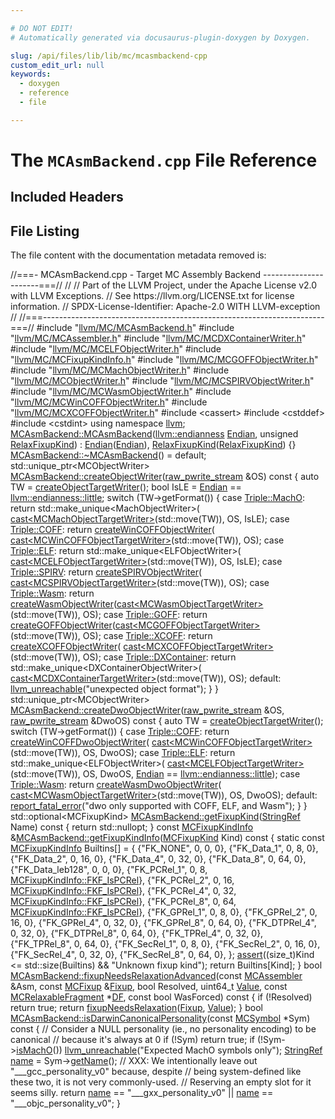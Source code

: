 ```yaml
---

# DO NOT EDIT!
# Automatically generated via docusaurus-plugin-doxygen by Doxygen.

slug: /api/files/lib/lib/mc/mcasmbackend-cpp
custom_edit_url: null
keywords:
  - doxygen
  - reference
  - file

---
```





# The `MCAsmBackend.cpp` File Reference

<DoxygenPage pluginConfig={pluginConfig}>



## Included Headers

<IncludesList>
<IncludesListItem
  filePath="llvm/MC/MCAsmBackend.h"
  permalink="/docs/api/files/include/include/llvm/include/llvm/mc/mcasmbackend-h"
  isLocal="true" />
<IncludesListItem
  filePath="llvm/MC/MCAssembler.h"
  permalink="/docs/api/files/include/include/llvm/include/llvm/mc/mcassembler-h"
  isLocal="true" />
<IncludesListItem
  filePath="llvm/MC/MCDXContainerWriter.h"
  permalink="/docs/api/files/include/include/llvm/include/llvm/mc/mcdxcontainerwriter-h"
  isLocal="true" />
<IncludesListItem
  filePath="llvm/MC/MCELFObjectWriter.h"
  permalink="/docs/api/files/include/include/llvm/include/llvm/mc/mcelfobjectwriter-h"
  isLocal="true" />
<IncludesListItem
  filePath="llvm/MC/MCFixupKindInfo.h"
  permalink="/docs/api/files/include/include/llvm/include/llvm/mc/mcfixupkindinfo-h"
  isLocal="true" />
<IncludesListItem
  filePath="llvm/MC/MCGOFFObjectWriter.h"
  permalink="/docs/api/files/include/include/llvm/include/llvm/mc/mcgoffobjectwriter-h"
  isLocal="true" />
<IncludesListItem
  filePath="llvm/MC/MCMachObjectWriter.h"
  permalink="/docs/api/files/include/include/llvm/include/llvm/mc/mcmachobjectwriter-h"
  isLocal="true" />
<IncludesListItem
  filePath="llvm/MC/MCObjectWriter.h"
  permalink="/docs/api/files/include/include/llvm/include/llvm/mc/mcobjectwriter-h"
  isLocal="true" />
<IncludesListItem
  filePath="llvm/MC/MCSPIRVObjectWriter.h"
  permalink="/docs/api/files/include/include/llvm/include/llvm/mc/mcspirvobjectwriter-h"
  isLocal="true" />
<IncludesListItem
  filePath="llvm/MC/MCWasmObjectWriter.h"
  permalink="/docs/api/files/include/include/llvm/include/llvm/mc/mcwasmobjectwriter-h"
  isLocal="true" />
<IncludesListItem
  filePath="llvm/MC/MCWinCOFFObjectWriter.h"
  permalink="/docs/api/files/include/include/llvm/include/llvm/mc/mcwincoffobjectwriter-h"
  isLocal="true" />
<IncludesListItem
  filePath="llvm/MC/MCXCOFFObjectWriter.h"
  permalink="/docs/api/files/include/include/llvm/include/llvm/mc/mcxcoffobjectwriter-h"
  isLocal="true" />
<IncludesListItem
  filePath="cassert"
  permalink=""
  isLocal="false" />
<IncludesListItem
  filePath="cstddef"
  permalink=""
  isLocal="false" />
<IncludesListItem
  filePath="cstdint"
  permalink=""
  isLocal="false" />
</IncludesList>


## File Listing

The file content with the documentation metadata removed is:

<ProgramListing>

<Link id="l00001" /><CodeLine lineNumber="1"><Highlight kind="comment">//===- MCAsmBackend.cpp - Target MC Assembly Backend ----------------------===//</Highlight><Highlight kind="normal"></Highlight></CodeLine>
<Link id="l00002" /><CodeLine lineNumber="2"><Highlight kind="normal"></Highlight><Highlight kind="comment">//</Highlight><Highlight kind="normal"></Highlight></CodeLine>
<Link id="l00003" /><CodeLine lineNumber="3"><Highlight kind="normal"></Highlight><Highlight kind="comment">// Part of the LLVM Project, under the Apache License v2.0 with LLVM Exceptions.</Highlight><Highlight kind="normal"></Highlight></CodeLine>
<Link id="l00004" /><CodeLine lineNumber="4"><Highlight kind="normal"></Highlight><Highlight kind="comment">// See https://llvm.org/LICENSE.txt for license information.</Highlight><Highlight kind="normal"></Highlight></CodeLine>
<Link id="l00005" /><CodeLine lineNumber="5"><Highlight kind="normal"></Highlight><Highlight kind="comment">// SPDX-License-Identifier: Apache-2.0 WITH LLVM-exception</Highlight><Highlight kind="normal"></Highlight></CodeLine>
<Link id="l00006" /><CodeLine lineNumber="6"><Highlight kind="normal"></Highlight><Highlight kind="comment">//</Highlight><Highlight kind="normal"></Highlight></CodeLine>
<Link id="l00007" /><CodeLine lineNumber="7"><Highlight kind="normal"></Highlight><Highlight kind="comment">//===----------------------------------------------------------------------===//</Highlight><Highlight kind="normal"></Highlight></CodeLine>
<Link id="l00008" /><CodeLine lineNumber="8"><Highlight kind="normal"></Highlight></CodeLine>
<Link id="l00009" /><CodeLine lineNumber="9"><Highlight kind="normal"></Highlight><Highlight kind="preprocessor">#include &quot;<a href="/docs/api/files/include/include/llvm/include/llvm/mc/mcasmbackend-h">llvm/MC/MCAsmBackend.h</a>&quot;</Highlight><Highlight kind="normal"></Highlight></CodeLine>
<Link id="l00010" /><CodeLine lineNumber="10"><Highlight kind="normal"></Highlight><Highlight kind="preprocessor">#include &quot;<a href="/docs/api/files/include/include/llvm/include/llvm/mc/mcassembler-h">llvm/MC/MCAssembler.h</a>&quot;</Highlight><Highlight kind="normal"></Highlight></CodeLine>
<Link id="l00011" /><CodeLine lineNumber="11"><Highlight kind="normal"></Highlight><Highlight kind="preprocessor">#include &quot;<a href="/docs/api/files/include/include/llvm/include/llvm/mc/mcdxcontainerwriter-h">llvm/MC/MCDXContainerWriter.h</a>&quot;</Highlight><Highlight kind="normal"></Highlight></CodeLine>
<Link id="l00012" /><CodeLine lineNumber="12"><Highlight kind="normal"></Highlight><Highlight kind="preprocessor">#include &quot;<a href="/docs/api/files/include/include/llvm/include/llvm/mc/mcelfobjectwriter-h">llvm/MC/MCELFObjectWriter.h</a>&quot;</Highlight><Highlight kind="normal"></Highlight></CodeLine>
<Link id="l00013" /><CodeLine lineNumber="13"><Highlight kind="normal"></Highlight><Highlight kind="preprocessor">#include &quot;<a href="/docs/api/files/include/include/llvm/include/llvm/mc/mcfixupkindinfo-h">llvm/MC/MCFixupKindInfo.h</a>&quot;</Highlight><Highlight kind="normal"></Highlight></CodeLine>
<Link id="l00014" /><CodeLine lineNumber="14"><Highlight kind="normal"></Highlight><Highlight kind="preprocessor">#include &quot;<a href="/docs/api/files/include/include/llvm/include/llvm/mc/mcgoffobjectwriter-h">llvm/MC/MCGOFFObjectWriter.h</a>&quot;</Highlight><Highlight kind="normal"></Highlight></CodeLine>
<Link id="l00015" /><CodeLine lineNumber="15"><Highlight kind="normal"></Highlight><Highlight kind="preprocessor">#include &quot;<a href="/docs/api/files/include/include/llvm/include/llvm/mc/mcmachobjectwriter-h">llvm/MC/MCMachObjectWriter.h</a>&quot;</Highlight><Highlight kind="normal"></Highlight></CodeLine>
<Link id="l00016" /><CodeLine lineNumber="16"><Highlight kind="normal"></Highlight><Highlight kind="preprocessor">#include &quot;<a href="/docs/api/files/include/include/llvm/include/llvm/mc/mcobjectwriter-h">llvm/MC/MCObjectWriter.h</a>&quot;</Highlight><Highlight kind="normal"></Highlight></CodeLine>
<Link id="l00017" /><CodeLine lineNumber="17"><Highlight kind="normal"></Highlight><Highlight kind="preprocessor">#include &quot;<a href="/docs/api/files/include/include/llvm/include/llvm/mc/mcspirvobjectwriter-h">llvm/MC/MCSPIRVObjectWriter.h</a>&quot;</Highlight><Highlight kind="normal"></Highlight></CodeLine>
<Link id="l00018" /><CodeLine lineNumber="18"><Highlight kind="normal"></Highlight><Highlight kind="preprocessor">#include &quot;<a href="/docs/api/files/include/include/llvm/include/llvm/mc/mcwasmobjectwriter-h">llvm/MC/MCWasmObjectWriter.h</a>&quot;</Highlight><Highlight kind="normal"></Highlight></CodeLine>
<Link id="l00019" /><CodeLine lineNumber="19"><Highlight kind="normal"></Highlight><Highlight kind="preprocessor">#include &quot;<a href="/docs/api/files/include/include/llvm/include/llvm/mc/mcwincoffobjectwriter-h">llvm/MC/MCWinCOFFObjectWriter.h</a>&quot;</Highlight><Highlight kind="normal"></Highlight></CodeLine>
<Link id="l00020" /><CodeLine lineNumber="20"><Highlight kind="normal"></Highlight><Highlight kind="preprocessor">#include &quot;<a href="/docs/api/files/include/include/llvm/include/llvm/mc/mcxcoffobjectwriter-h">llvm/MC/MCXCOFFObjectWriter.h</a>&quot;</Highlight><Highlight kind="normal"></Highlight></CodeLine>
<Link id="l00021" /><CodeLine lineNumber="21"><Highlight kind="normal"></Highlight><Highlight kind="preprocessor">#include &lt;cassert&gt;</Highlight><Highlight kind="normal"></Highlight></CodeLine>
<Link id="l00022" /><CodeLine lineNumber="22"><Highlight kind="normal"></Highlight><Highlight kind="preprocessor">#include &lt;cstddef&gt;</Highlight><Highlight kind="normal"></Highlight></CodeLine>
<Link id="l00023" /><CodeLine lineNumber="23"><Highlight kind="normal"></Highlight><Highlight kind="preprocessor">#include &lt;cstdint&gt;</Highlight><Highlight kind="normal"></Highlight></CodeLine>
<Link id="l00024" /><CodeLine lineNumber="24"><Highlight kind="normal"></Highlight></CodeLine>
<Link id="l00025" /><CodeLine lineNumber="25"><Highlight kind="normal"></Highlight><Highlight kind="keyword">using namespace </Highlight><Highlight kind="normal"><a href="/docs/api/namespaces/llvm">llvm</a>;</Highlight></CodeLine>
<Link id="l00026" /><CodeLine lineNumber="26"><Highlight kind="normal"></Highlight></CodeLine>
<Link id="l00027" /><CodeLine lineNumber="27" lineLink="/docs/api/classes/llvm/mcasmbackend/#a3dd30d6980185ef34e42333191453867"><Highlight kind="normal"><a href="/docs/api/classes/llvm/mcasmbackend/#a3dd30d6980185ef34e42333191453867">MCAsmBackend::MCAsmBackend</a>(<a href="/docs/api/namespaces/llvm/#ae1e26e57357947b25e392fd18ab000db">llvm::endianness</a> <a href="/docs/api/classes/llvm/mcasmbackend/#a071344506034666f000a89f98ec79768">Endian</a>, </Highlight><Highlight kind="keywordtype">unsigned</Highlight><Highlight kind="normal"> <a href="/docs/api/classes/llvm/mcasmbackend/#acf9b295378da4cb1a821f6041fce4a1a">RelaxFixupKind</a>)</Highlight></CodeLine>
<Link id="l00028" /><CodeLine lineNumber="28"><Highlight kind="normal">    : <a href="/docs/api/classes/llvm/mcasmbackend/#a071344506034666f000a89f98ec79768">Endian</a>(<a href="/docs/api/classes/llvm/mcasmbackend/#a071344506034666f000a89f98ec79768">Endian</a>), <a href="/docs/api/classes/llvm/mcasmbackend/#acf9b295378da4cb1a821f6041fce4a1a">RelaxFixupKind</a>(<a href="/docs/api/classes/llvm/mcasmbackend/#acf9b295378da4cb1a821f6041fce4a1a">RelaxFixupKind</a>) &#123;&#125;</Highlight></CodeLine>
<Link id="l00029" /><CodeLine lineNumber="29"><Highlight kind="normal"></Highlight></CodeLine>
<Link id="l00030" /><CodeLine lineNumber="30"><Highlight kind="normal"><a href="/docs/api/classes/llvm/mcasmbackend/#aef724e9aaff584baff8414228b370ebc">MCAsmBackend::~MCAsmBackend</a>() = </Highlight><Highlight kind="keywordflow">default</Highlight><Highlight kind="normal">;</Highlight></CodeLine>
<Link id="l00031" /><CodeLine lineNumber="31"><Highlight kind="normal"></Highlight></CodeLine>
<Link id="l00032" /><CodeLine lineNumber="32"><Highlight kind="normal">std::unique&#95;ptr&lt;MCObjectWriter&gt;</Highlight></CodeLine>
<Link id="l00033" /><CodeLine lineNumber="33" lineLink="/docs/api/classes/llvm/mcasmbackend/#a02cf2dc89bc571d73da6a7eedc39580d"><Highlight kind="normal"><a href="/docs/api/classes/llvm/mcasmbackend/#a02cf2dc89bc571d73da6a7eedc39580d">MCAsmBackend::createObjectWriter</a>(<a href="/docs/api/classes/llvm/raw-pwrite-stream">raw&#95;pwrite&#95;stream</a> &amp;OS)</Highlight><Highlight kind="keyword"> const </Highlight><Highlight kind="normal">&#123;</Highlight></CodeLine>
<Link id="l00034" /><CodeLine lineNumber="34"><Highlight kind="normal">  </Highlight><Highlight kind="keyword">auto</Highlight><Highlight kind="normal"> TW = <a href="/docs/api/classes/llvm/mcasmbackend/#a9ac90667bedc56d1dcf8b8d84806f3e8">createObjectTargetWriter</a>();</Highlight></CodeLine>
<Link id="l00035" /><CodeLine lineNumber="35"><Highlight kind="normal">  </Highlight><Highlight kind="keywordtype">bool</Highlight><Highlight kind="normal"> IsLE = <a href="/docs/api/classes/llvm/mcasmbackend/#a071344506034666f000a89f98ec79768">Endian</a> == <a href="/docs/api/namespaces/llvm/#ae1e26e57357947b25e392fd18ab000dbaaae6635e044ac56046b2893a529b5114">llvm::endianness::little</a>;</Highlight></CodeLine>
<Link id="l00036" /><CodeLine lineNumber="36"><Highlight kind="normal">  </Highlight><Highlight kind="keywordflow">switch</Highlight><Highlight kind="normal"> (TW-&gt;getFormat()) &#123;</Highlight></CodeLine>
<Link id="l00037" /><CodeLine lineNumber="37"><Highlight kind="normal">  </Highlight><Highlight kind="keywordflow">case</Highlight><Highlight kind="normal"> <a href="/docs/api/classes/llvm/triple/#a83e907e55fa50e093caa96a0aff96201a2ed78f59e2d35011e1d1ed0ad96cf411">Triple::MachO</a>:</Highlight></CodeLine>
<Link id="l00038" /><CodeLine lineNumber="38"><Highlight kind="normal">    </Highlight><Highlight kind="keywordflow">return</Highlight><Highlight kind="normal"> std::make&#95;unique&lt;MachObjectWriter&gt;(</Highlight></CodeLine>
<Link id="l00039" /><CodeLine lineNumber="39"><Highlight kind="normal">        <a href="/docs/api/namespaces/llvm/#ac4fc845f5ed92de63cd4474f128f5fc5">cast&lt;MCMachObjectTargetWriter&gt;</a>(std::move(TW)), OS, IsLE);</Highlight></CodeLine>
<Link id="l00040" /><CodeLine lineNumber="40"><Highlight kind="normal">  </Highlight><Highlight kind="keywordflow">case</Highlight><Highlight kind="normal"> <a href="/docs/api/classes/llvm/triple/#a83e907e55fa50e093caa96a0aff96201aa943abc041caa1cc4c074bbf38b76267">Triple::COFF</a>:</Highlight></CodeLine>
<Link id="l00041" /><CodeLine lineNumber="41"><Highlight kind="normal">    </Highlight><Highlight kind="keywordflow">return</Highlight><Highlight kind="normal"> <a href="/docs/api/namespaces/llvm/#a946ee444f1d9f2a31d157ace5aaabef0">createWinCOFFObjectWriter</a>(</Highlight></CodeLine>
<Link id="l00042" /><CodeLine lineNumber="42"><Highlight kind="normal">        <a href="/docs/api/namespaces/llvm/#ac4fc845f5ed92de63cd4474f128f5fc5">cast&lt;MCWinCOFFObjectTargetWriter&gt;</a>(std::move(TW)), OS);</Highlight></CodeLine>
<Link id="l00043" /><CodeLine lineNumber="43"><Highlight kind="normal">  </Highlight><Highlight kind="keywordflow">case</Highlight><Highlight kind="normal"> <a href="/docs/api/classes/llvm/triple/#a83e907e55fa50e093caa96a0aff96201a456b64e26b8bcdbd8294689615d8a055">Triple::ELF</a>:</Highlight></CodeLine>
<Link id="l00044" /><CodeLine lineNumber="44"><Highlight kind="normal">    </Highlight><Highlight kind="keywordflow">return</Highlight><Highlight kind="normal"> std::make&#95;unique&lt;ELFObjectWriter&gt;(</Highlight></CodeLine>
<Link id="l00045" /><CodeLine lineNumber="45"><Highlight kind="normal">        <a href="/docs/api/namespaces/llvm/#ac4fc845f5ed92de63cd4474f128f5fc5">cast&lt;MCELFObjectTargetWriter&gt;</a>(std::move(TW)), OS, IsLE);</Highlight></CodeLine>
<Link id="l00046" /><CodeLine lineNumber="46"><Highlight kind="normal">  </Highlight><Highlight kind="keywordflow">case</Highlight><Highlight kind="normal"> <a href="/docs/api/classes/llvm/triple/#a83e907e55fa50e093caa96a0aff96201ae057411e10951f5a7dc545e6199c5490">Triple::SPIRV</a>:</Highlight></CodeLine>
<Link id="l00047" /><CodeLine lineNumber="47"><Highlight kind="normal">    </Highlight><Highlight kind="keywordflow">return</Highlight><Highlight kind="normal"> <a href="/docs/api/namespaces/llvm/#aa37522936d246cdec6965c9e1c56c0b6">createSPIRVObjectWriter</a>(</Highlight></CodeLine>
<Link id="l00048" /><CodeLine lineNumber="48"><Highlight kind="normal">        <a href="/docs/api/namespaces/llvm/#ac4fc845f5ed92de63cd4474f128f5fc5">cast&lt;MCSPIRVObjectTargetWriter&gt;</a>(std::move(TW)), OS);</Highlight></CodeLine>
<Link id="l00049" /><CodeLine lineNumber="49"><Highlight kind="normal">  </Highlight><Highlight kind="keywordflow">case</Highlight><Highlight kind="normal"> <a href="/docs/api/classes/llvm/triple/#a83e907e55fa50e093caa96a0aff96201a660d4029da29691e97daf8c8aabb1ffb">Triple::Wasm</a>:</Highlight></CodeLine>
<Link id="l00050" /><CodeLine lineNumber="50"><Highlight kind="normal">    </Highlight><Highlight kind="keywordflow">return</Highlight><Highlight kind="normal"> <a href="/docs/api/namespaces/llvm/#a5e0a65f90a3e33914d2a48dab717cd48">createWasmObjectWriter</a>(<a href="/docs/api/namespaces/llvm/#ac4fc845f5ed92de63cd4474f128f5fc5">cast&lt;MCWasmObjectTargetWriter&gt;</a>(std::move(TW)),</Highlight></CodeLine>
<Link id="l00051" /><CodeLine lineNumber="51"><Highlight kind="normal">                                  OS);</Highlight></CodeLine>
<Link id="l00052" /><CodeLine lineNumber="52"><Highlight kind="normal">  </Highlight><Highlight kind="keywordflow">case</Highlight><Highlight kind="normal"> <a href="/docs/api/classes/llvm/triple/#a83e907e55fa50e093caa96a0aff96201a7d71851eea2209e547ae06c9c03768f5">Triple::GOFF</a>:</Highlight></CodeLine>
<Link id="l00053" /><CodeLine lineNumber="53"><Highlight kind="normal">    </Highlight><Highlight kind="keywordflow">return</Highlight><Highlight kind="normal"> <a href="/docs/api/namespaces/llvm/#a130dd53390dc40f261175e30c45f5b6e">createGOFFObjectWriter</a>(<a href="/docs/api/namespaces/llvm/#ac4fc845f5ed92de63cd4474f128f5fc5">cast&lt;MCGOFFObjectTargetWriter&gt;</a>(std::move(TW)),</Highlight></CodeLine>
<Link id="l00054" /><CodeLine lineNumber="54"><Highlight kind="normal">                                  OS);</Highlight></CodeLine>
<Link id="l00055" /><CodeLine lineNumber="55"><Highlight kind="normal">  </Highlight><Highlight kind="keywordflow">case</Highlight><Highlight kind="normal"> <a href="/docs/api/classes/llvm/triple/#a83e907e55fa50e093caa96a0aff96201a1f7d761ca747e66d2ac0caa0d54b1824">Triple::XCOFF</a>:</Highlight></CodeLine>
<Link id="l00056" /><CodeLine lineNumber="56"><Highlight kind="normal">    </Highlight><Highlight kind="keywordflow">return</Highlight><Highlight kind="normal"> <a href="/docs/api/namespaces/llvm/#ae3a0deabe03b3af63d7976be2b530678">createXCOFFObjectWriter</a>(</Highlight></CodeLine>
<Link id="l00057" /><CodeLine lineNumber="57"><Highlight kind="normal">        <a href="/docs/api/namespaces/llvm/#ac4fc845f5ed92de63cd4474f128f5fc5">cast&lt;MCXCOFFObjectTargetWriter&gt;</a>(std::move(TW)), OS);</Highlight></CodeLine>
<Link id="l00058" /><CodeLine lineNumber="58"><Highlight kind="normal">  </Highlight><Highlight kind="keywordflow">case</Highlight><Highlight kind="normal"> <a href="/docs/api/classes/llvm/triple/#a83e907e55fa50e093caa96a0aff96201a382f97aab858a35311f657a88f998a68">Triple::DXContainer</a>:</Highlight></CodeLine>
<Link id="l00059" /><CodeLine lineNumber="59"><Highlight kind="normal">    </Highlight><Highlight kind="keywordflow">return</Highlight><Highlight kind="normal"> std::make&#95;unique&lt;DXContainerObjectWriter&gt;(</Highlight></CodeLine>
<Link id="l00060" /><CodeLine lineNumber="60"><Highlight kind="normal">        <a href="/docs/api/namespaces/llvm/#ac4fc845f5ed92de63cd4474f128f5fc5">cast&lt;MCDXContainerTargetWriter&gt;</a>(std::move(TW)), OS);</Highlight></CodeLine>
<Link id="l00061" /><CodeLine lineNumber="61"><Highlight kind="normal">  </Highlight><Highlight kind="keywordflow">default</Highlight><Highlight kind="normal">:</Highlight></CodeLine>
<Link id="l00062" /><CodeLine lineNumber="62"><Highlight kind="normal">    <a href="/docs/api/files/include/include/llvm/include/llvm/support/errorhandling-h/#ace243f5c25697a1107cce46626b3dc94">llvm&#95;unreachable</a>(</Highlight><Highlight kind="stringliteral">&quot;unexpected object format&quot;</Highlight><Highlight kind="normal">);</Highlight></CodeLine>
<Link id="l00063" /><CodeLine lineNumber="63"><Highlight kind="normal">  &#125;</Highlight></CodeLine>
<Link id="l00064" /><CodeLine lineNumber="64"><Highlight kind="normal">&#125;</Highlight></CodeLine>
<Link id="l00065" /><CodeLine lineNumber="65"><Highlight kind="normal"></Highlight></CodeLine>
<Link id="l00066" /><CodeLine lineNumber="66"><Highlight kind="normal">std::unique&#95;ptr&lt;MCObjectWriter&gt;</Highlight></CodeLine>
<Link id="l00067" /><CodeLine lineNumber="67" lineLink="/docs/api/classes/llvm/mcasmbackend/#a033bda3eee6984414df94b7064c60fb1"><Highlight kind="normal"><a href="/docs/api/classes/llvm/mcasmbackend/#a033bda3eee6984414df94b7064c60fb1">MCAsmBackend::createDwoObjectWriter</a>(<a href="/docs/api/classes/llvm/raw-pwrite-stream">raw&#95;pwrite&#95;stream</a> &amp;OS,</Highlight></CodeLine>
<Link id="l00068" /><CodeLine lineNumber="68"><Highlight kind="normal">                                    <a href="/docs/api/classes/llvm/raw-pwrite-stream">raw&#95;pwrite&#95;stream</a> &amp;DwoOS)</Highlight><Highlight kind="keyword"> const </Highlight><Highlight kind="normal">&#123;</Highlight></CodeLine>
<Link id="l00069" /><CodeLine lineNumber="69"><Highlight kind="normal">  </Highlight><Highlight kind="keyword">auto</Highlight><Highlight kind="normal"> TW = <a href="/docs/api/classes/llvm/mcasmbackend/#a9ac90667bedc56d1dcf8b8d84806f3e8">createObjectTargetWriter</a>();</Highlight></CodeLine>
<Link id="l00070" /><CodeLine lineNumber="70"><Highlight kind="normal">  </Highlight><Highlight kind="keywordflow">switch</Highlight><Highlight kind="normal"> (TW-&gt;getFormat()) &#123;</Highlight></CodeLine>
<Link id="l00071" /><CodeLine lineNumber="71"><Highlight kind="normal">  </Highlight><Highlight kind="keywordflow">case</Highlight><Highlight kind="normal"> <a href="/docs/api/classes/llvm/triple/#a83e907e55fa50e093caa96a0aff96201aa943abc041caa1cc4c074bbf38b76267">Triple::COFF</a>:</Highlight></CodeLine>
<Link id="l00072" /><CodeLine lineNumber="72"><Highlight kind="normal">    </Highlight><Highlight kind="keywordflow">return</Highlight><Highlight kind="normal"> <a href="/docs/api/namespaces/llvm/#a817a4ae4af61e0fa74ffabf0c0510333">createWinCOFFDwoObjectWriter</a>(</Highlight></CodeLine>
<Link id="l00073" /><CodeLine lineNumber="73"><Highlight kind="normal">        <a href="/docs/api/namespaces/llvm/#ac4fc845f5ed92de63cd4474f128f5fc5">cast&lt;MCWinCOFFObjectTargetWriter&gt;</a>(std::move(TW)), OS, DwoOS);</Highlight></CodeLine>
<Link id="l00074" /><CodeLine lineNumber="74"><Highlight kind="normal">  </Highlight><Highlight kind="keywordflow">case</Highlight><Highlight kind="normal"> <a href="/docs/api/classes/llvm/triple/#a83e907e55fa50e093caa96a0aff96201a456b64e26b8bcdbd8294689615d8a055">Triple::ELF</a>:</Highlight></CodeLine>
<Link id="l00075" /><CodeLine lineNumber="75"><Highlight kind="normal">    </Highlight><Highlight kind="keywordflow">return</Highlight><Highlight kind="normal"> std::make&#95;unique&lt;ELFObjectWriter&gt;(</Highlight></CodeLine>
<Link id="l00076" /><CodeLine lineNumber="76"><Highlight kind="normal">        <a href="/docs/api/namespaces/llvm/#ac4fc845f5ed92de63cd4474f128f5fc5">cast&lt;MCELFObjectTargetWriter&gt;</a>(std::move(TW)), OS, DwoOS,</Highlight></CodeLine>
<Link id="l00077" /><CodeLine lineNumber="77"><Highlight kind="normal">        <a href="/docs/api/classes/llvm/mcasmbackend/#a071344506034666f000a89f98ec79768">Endian</a> == <a href="/docs/api/namespaces/llvm/#ae1e26e57357947b25e392fd18ab000dbaaae6635e044ac56046b2893a529b5114">llvm::endianness::little</a>);</Highlight></CodeLine>
<Link id="l00078" /><CodeLine lineNumber="78"><Highlight kind="normal">  </Highlight><Highlight kind="keywordflow">case</Highlight><Highlight kind="normal"> <a href="/docs/api/classes/llvm/triple/#a83e907e55fa50e093caa96a0aff96201a660d4029da29691e97daf8c8aabb1ffb">Triple::Wasm</a>:</Highlight></CodeLine>
<Link id="l00079" /><CodeLine lineNumber="79"><Highlight kind="normal">    </Highlight><Highlight kind="keywordflow">return</Highlight><Highlight kind="normal"> <a href="/docs/api/namespaces/llvm/#afb2e2e7c9337b7a98c6db6cb1b0f22b0">createWasmDwoObjectWriter</a>(</Highlight></CodeLine>
<Link id="l00080" /><CodeLine lineNumber="80"><Highlight kind="normal">        <a href="/docs/api/namespaces/llvm/#ac4fc845f5ed92de63cd4474f128f5fc5">cast&lt;MCWasmObjectTargetWriter&gt;</a>(std::move(TW)), OS, DwoOS);</Highlight></CodeLine>
<Link id="l00081" /><CodeLine lineNumber="81"><Highlight kind="normal">  </Highlight><Highlight kind="keywordflow">default</Highlight><Highlight kind="normal">:</Highlight></CodeLine>
<Link id="l00082" /><CodeLine lineNumber="82"><Highlight kind="normal">    <a href="/docs/api/namespaces/llvm/#a7f2a3d4dcfee70225988aec53ff1e173">report&#95;fatal&#95;error</a>(</Highlight><Highlight kind="stringliteral">&quot;dwo only supported with COFF, ELF, and Wasm&quot;</Highlight><Highlight kind="normal">);</Highlight></CodeLine>
<Link id="l00083" /><CodeLine lineNumber="83"><Highlight kind="normal">  &#125;</Highlight></CodeLine>
<Link id="l00084" /><CodeLine lineNumber="84"><Highlight kind="normal">&#125;</Highlight></CodeLine>
<Link id="l00085" /><CodeLine lineNumber="85"><Highlight kind="normal"></Highlight></CodeLine>
<Link id="l00086" /><CodeLine lineNumber="86" lineLink="/docs/api/classes/llvm/mcasmbackend/#ad60ec34cc0289efdb2530fc622949f83"><Highlight kind="normal">std::optional&lt;MCFixupKind&gt; <a href="/docs/api/classes/llvm/mcasmbackend/#ad60ec34cc0289efdb2530fc622949f83">MCAsmBackend::getFixupKind</a>(<a href="/docs/api/classes/llvm/stringref">StringRef</a> Name)</Highlight><Highlight kind="keyword"> const </Highlight><Highlight kind="normal">&#123;</Highlight></CodeLine>
<Link id="l00087" /><CodeLine lineNumber="87"><Highlight kind="normal">  </Highlight><Highlight kind="keywordflow">return</Highlight><Highlight kind="normal"> std::nullopt;</Highlight></CodeLine>
<Link id="l00088" /><CodeLine lineNumber="88"><Highlight kind="normal">&#125;</Highlight></CodeLine>
<Link id="l00089" /><CodeLine lineNumber="89"><Highlight kind="normal"></Highlight></CodeLine>
<Link id="l00090" /><CodeLine lineNumber="90" lineLink="/docs/api/classes/llvm/mcasmbackend/#ad4777f004ef52f665e6ec6defc1cb32a"><Highlight kind="normal"></Highlight><Highlight kind="keyword">const</Highlight><Highlight kind="normal"> <a href="/docs/api/structs/llvm/mcfixupkindinfo">MCFixupKindInfo</a> &amp;<a href="/docs/api/classes/llvm/mcasmbackend/#ad4777f004ef52f665e6ec6defc1cb32a">MCAsmBackend::getFixupKindInfo</a>(<a href="/docs/api/namespaces/llvm/#a84cef097f15848752272d38769011f58">MCFixupKind</a> Kind)</Highlight><Highlight kind="keyword"> const </Highlight><Highlight kind="normal">&#123;</Highlight></CodeLine>
<Link id="l00091" /><CodeLine lineNumber="91"><Highlight kind="normal">  </Highlight><Highlight kind="keyword">static</Highlight><Highlight kind="normal"> </Highlight><Highlight kind="keyword">const</Highlight><Highlight kind="normal"> <a href="/docs/api/structs/llvm/mcfixupkindinfo">MCFixupKindInfo</a> Builtins&#91;&#93; = &#123;</Highlight></CodeLine>
<Link id="l00092" /><CodeLine lineNumber="92"><Highlight kind="normal">      &#123;</Highlight><Highlight kind="stringliteral">&quot;FK&#95;NONE&quot;</Highlight><Highlight kind="normal">, 0, 0, 0&#125;,</Highlight></CodeLine>
<Link id="l00093" /><CodeLine lineNumber="93"><Highlight kind="normal">      &#123;</Highlight><Highlight kind="stringliteral">&quot;FK&#95;Data&#95;1&quot;</Highlight><Highlight kind="normal">, 0, 8, 0&#125;,</Highlight></CodeLine>
<Link id="l00094" /><CodeLine lineNumber="94"><Highlight kind="normal">      &#123;</Highlight><Highlight kind="stringliteral">&quot;FK&#95;Data&#95;2&quot;</Highlight><Highlight kind="normal">, 0, 16, 0&#125;,</Highlight></CodeLine>
<Link id="l00095" /><CodeLine lineNumber="95"><Highlight kind="normal">      &#123;</Highlight><Highlight kind="stringliteral">&quot;FK&#95;Data&#95;4&quot;</Highlight><Highlight kind="normal">, 0, 32, 0&#125;,</Highlight></CodeLine>
<Link id="l00096" /><CodeLine lineNumber="96"><Highlight kind="normal">      &#123;</Highlight><Highlight kind="stringliteral">&quot;FK&#95;Data&#95;8&quot;</Highlight><Highlight kind="normal">, 0, 64, 0&#125;,</Highlight></CodeLine>
<Link id="l00097" /><CodeLine lineNumber="97"><Highlight kind="normal">      &#123;</Highlight><Highlight kind="stringliteral">&quot;FK&#95;Data&#95;leb128&quot;</Highlight><Highlight kind="normal">, 0, 0, 0&#125;,</Highlight></CodeLine>
<Link id="l00098" /><CodeLine lineNumber="98"><Highlight kind="normal">      &#123;</Highlight><Highlight kind="stringliteral">&quot;FK&#95;PCRel&#95;1&quot;</Highlight><Highlight kind="normal">, 0, 8, <a href="/docs/api/structs/llvm/mcfixupkindinfo/#a8f6613f5c0a6dc7dfebce3761963659da9bd8af688090f2f81c405bd995079007">MCFixupKindInfo::FKF&#95;IsPCRel</a>&#125;,</Highlight></CodeLine>
<Link id="l00099" /><CodeLine lineNumber="99"><Highlight kind="normal">      &#123;</Highlight><Highlight kind="stringliteral">&quot;FK&#95;PCRel&#95;2&quot;</Highlight><Highlight kind="normal">, 0, 16, <a href="/docs/api/structs/llvm/mcfixupkindinfo/#a8f6613f5c0a6dc7dfebce3761963659da9bd8af688090f2f81c405bd995079007">MCFixupKindInfo::FKF&#95;IsPCRel</a>&#125;,</Highlight></CodeLine>
<Link id="l00100" /><CodeLine lineNumber="100"><Highlight kind="normal">      &#123;</Highlight><Highlight kind="stringliteral">&quot;FK&#95;PCRel&#95;4&quot;</Highlight><Highlight kind="normal">, 0, 32, <a href="/docs/api/structs/llvm/mcfixupkindinfo/#a8f6613f5c0a6dc7dfebce3761963659da9bd8af688090f2f81c405bd995079007">MCFixupKindInfo::FKF&#95;IsPCRel</a>&#125;,</Highlight></CodeLine>
<Link id="l00101" /><CodeLine lineNumber="101"><Highlight kind="normal">      &#123;</Highlight><Highlight kind="stringliteral">&quot;FK&#95;PCRel&#95;8&quot;</Highlight><Highlight kind="normal">, 0, 64, <a href="/docs/api/structs/llvm/mcfixupkindinfo/#a8f6613f5c0a6dc7dfebce3761963659da9bd8af688090f2f81c405bd995079007">MCFixupKindInfo::FKF&#95;IsPCRel</a>&#125;,</Highlight></CodeLine>
<Link id="l00102" /><CodeLine lineNumber="102"><Highlight kind="normal">      &#123;</Highlight><Highlight kind="stringliteral">&quot;FK&#95;GPRel&#95;1&quot;</Highlight><Highlight kind="normal">, 0, 8, 0&#125;,</Highlight></CodeLine>
<Link id="l00103" /><CodeLine lineNumber="103"><Highlight kind="normal">      &#123;</Highlight><Highlight kind="stringliteral">&quot;FK&#95;GPRel&#95;2&quot;</Highlight><Highlight kind="normal">, 0, 16, 0&#125;,</Highlight></CodeLine>
<Link id="l00104" /><CodeLine lineNumber="104"><Highlight kind="normal">      &#123;</Highlight><Highlight kind="stringliteral">&quot;FK&#95;GPRel&#95;4&quot;</Highlight><Highlight kind="normal">, 0, 32, 0&#125;,</Highlight></CodeLine>
<Link id="l00105" /><CodeLine lineNumber="105"><Highlight kind="normal">      &#123;</Highlight><Highlight kind="stringliteral">&quot;FK&#95;GPRel&#95;8&quot;</Highlight><Highlight kind="normal">, 0, 64, 0&#125;,</Highlight></CodeLine>
<Link id="l00106" /><CodeLine lineNumber="106"><Highlight kind="normal">      &#123;</Highlight><Highlight kind="stringliteral">&quot;FK&#95;DTPRel&#95;4&quot;</Highlight><Highlight kind="normal">, 0, 32, 0&#125;,</Highlight></CodeLine>
<Link id="l00107" /><CodeLine lineNumber="107"><Highlight kind="normal">      &#123;</Highlight><Highlight kind="stringliteral">&quot;FK&#95;DTPRel&#95;8&quot;</Highlight><Highlight kind="normal">, 0, 64, 0&#125;,</Highlight></CodeLine>
<Link id="l00108" /><CodeLine lineNumber="108"><Highlight kind="normal">      &#123;</Highlight><Highlight kind="stringliteral">&quot;FK&#95;TPRel&#95;4&quot;</Highlight><Highlight kind="normal">, 0, 32, 0&#125;,</Highlight></CodeLine>
<Link id="l00109" /><CodeLine lineNumber="109"><Highlight kind="normal">      &#123;</Highlight><Highlight kind="stringliteral">&quot;FK&#95;TPRel&#95;8&quot;</Highlight><Highlight kind="normal">, 0, 64, 0&#125;,</Highlight></CodeLine>
<Link id="l00110" /><CodeLine lineNumber="110"><Highlight kind="normal">      &#123;</Highlight><Highlight kind="stringliteral">&quot;FK&#95;SecRel&#95;1&quot;</Highlight><Highlight kind="normal">, 0, 8, 0&#125;,</Highlight></CodeLine>
<Link id="l00111" /><CodeLine lineNumber="111"><Highlight kind="normal">      &#123;</Highlight><Highlight kind="stringliteral">&quot;FK&#95;SecRel&#95;2&quot;</Highlight><Highlight kind="normal">, 0, 16, 0&#125;,</Highlight></CodeLine>
<Link id="l00112" /><CodeLine lineNumber="112"><Highlight kind="normal">      &#123;</Highlight><Highlight kind="stringliteral">&quot;FK&#95;SecRel&#95;4&quot;</Highlight><Highlight kind="normal">, 0, 32, 0&#125;,</Highlight></CodeLine>
<Link id="l00113" /><CodeLine lineNumber="113"><Highlight kind="normal">      &#123;</Highlight><Highlight kind="stringliteral">&quot;FK&#95;SecRel&#95;8&quot;</Highlight><Highlight kind="normal">, 0, 64, 0&#125;,</Highlight></CodeLine>
<Link id="l00114" /><CodeLine lineNumber="114"><Highlight kind="normal">  &#125;;</Highlight></CodeLine>
<Link id="l00115" /><CodeLine lineNumber="115"><Highlight kind="normal"></Highlight></CodeLine>
<Link id="l00116" /><CodeLine lineNumber="116"><Highlight kind="normal">  <a href="/docs/api/files/lib/lib/target/lib/target/amdgpu/silowercontrolflow-cpp/#a4868c5d81c5ccc98c47aeab6244346a0">assert</a>((</Highlight><Highlight kind="keywordtype">size&#95;t</Highlight><Highlight kind="normal">)Kind &lt;= std::size(Builtins) &amp;&amp; </Highlight><Highlight kind="stringliteral">&quot;Unknown fixup kind&quot;</Highlight><Highlight kind="normal">);</Highlight></CodeLine>
<Link id="l00117" /><CodeLine lineNumber="117"><Highlight kind="normal">  </Highlight><Highlight kind="keywordflow">return</Highlight><Highlight kind="normal"> Builtins&#91;Kind&#93;;</Highlight></CodeLine>
<Link id="l00118" /><CodeLine lineNumber="118"><Highlight kind="normal">&#125;</Highlight></CodeLine>
<Link id="l00119" /><CodeLine lineNumber="119"><Highlight kind="normal"></Highlight></CodeLine>
<Link id="l00120" /><CodeLine lineNumber="120" lineLink="/docs/api/classes/llvm/mcasmbackend/#a7512181881a347126c56fe3456e74f8f"><Highlight kind="normal"></Highlight><Highlight kind="keywordtype">bool</Highlight><Highlight kind="normal"> <a href="/docs/api/classes/llvm/mcasmbackend/#a7512181881a347126c56fe3456e74f8f">MCAsmBackend::fixupNeedsRelaxationAdvanced</a>(</Highlight><Highlight kind="keyword">const</Highlight><Highlight kind="normal"> <a href="/docs/api/classes/llvm/mcassembler">MCAssembler</a> &amp;Asm,</Highlight></CodeLine>
<Link id="l00121" /><CodeLine lineNumber="121"><Highlight kind="normal">                                                </Highlight><Highlight kind="keyword">const</Highlight><Highlight kind="normal"> <a href="/docs/api/classes/llvm/mcfixup">MCFixup</a> &amp;<a href="/docs/api/files/lib/lib/target/lib/target/powerpc/ppctlsdynamiccall-cpp/#a4a235aedca5bbfc39934045b6cbf9c70">Fixup</a>,</Highlight></CodeLine>
<Link id="l00122" /><CodeLine lineNumber="122"><Highlight kind="normal">                                                </Highlight><Highlight kind="keywordtype">bool</Highlight><Highlight kind="normal"> Resolved, uint64&#95;t <a href="/docs/api/classes/llvm/value">Value</a>,</Highlight></CodeLine>
<Link id="l00123" /><CodeLine lineNumber="123"><Highlight kind="normal">                                                </Highlight><Highlight kind="keyword">const</Highlight><Highlight kind="normal"> <a href="/docs/api/classes/llvm/mcrelaxablefragment">MCRelaxableFragment</a> &#42;<a href="/docs/api/files/lib/lib/transforms/lib/transforms/utils/debugify-cpp/#a9e8fa29f7cb6a03aa586afae7591f6cc">DF</a>,</Highlight></CodeLine>
<Link id="l00124" /><CodeLine lineNumber="124"><Highlight kind="normal">                                                </Highlight><Highlight kind="keyword">const</Highlight><Highlight kind="normal"> </Highlight><Highlight kind="keywordtype">bool</Highlight><Highlight kind="normal"> WasForced)</Highlight><Highlight kind="keyword"> const </Highlight><Highlight kind="normal">&#123;</Highlight></CodeLine>
<Link id="l00125" /><CodeLine lineNumber="125"><Highlight kind="normal">  </Highlight><Highlight kind="keywordflow">if</Highlight><Highlight kind="normal"> (!Resolved)</Highlight></CodeLine>
<Link id="l00126" /><CodeLine lineNumber="126"><Highlight kind="normal">    </Highlight><Highlight kind="keywordflow">return</Highlight><Highlight kind="normal"> </Highlight><Highlight kind="keyword">true</Highlight><Highlight kind="normal">;</Highlight></CodeLine>
<Link id="l00127" /><CodeLine lineNumber="127"><Highlight kind="normal">  </Highlight><Highlight kind="keywordflow">return</Highlight><Highlight kind="normal"> <a href="/docs/api/classes/llvm/mcasmbackend/#a7edeefd618df3232669834a7db552ac3">fixupNeedsRelaxation</a>(<a href="/docs/api/files/lib/lib/target/lib/target/powerpc/ppctlsdynamiccall-cpp/#a4a235aedca5bbfc39934045b6cbf9c70">Fixup</a>, <a href="/docs/api/classes/llvm/value">Value</a>);</Highlight></CodeLine>
<Link id="l00128" /><CodeLine lineNumber="128"><Highlight kind="normal">&#125;</Highlight></CodeLine>
<Link id="l00129" /><CodeLine lineNumber="129"><Highlight kind="normal"></Highlight></CodeLine>
<Link id="l00130" /><CodeLine lineNumber="130" lineLink="/docs/api/classes/llvm/mcasmbackend/#a919e61fbc03b7b8a1660337897db7094"><Highlight kind="normal"></Highlight><Highlight kind="keywordtype">bool</Highlight><Highlight kind="normal"> <a href="/docs/api/classes/llvm/mcasmbackend/#a919e61fbc03b7b8a1660337897db7094">MCAsmBackend::isDarwinCanonicalPersonality</a>(</Highlight><Highlight kind="keyword">const</Highlight><Highlight kind="normal"> <a href="/docs/api/classes/llvm/mcsymbol">MCSymbol</a> &#42;Sym)</Highlight><Highlight kind="keyword"> const </Highlight><Highlight kind="normal">&#123;</Highlight></CodeLine>
<Link id="l00131" /><CodeLine lineNumber="131"><Highlight kind="normal">  </Highlight><Highlight kind="comment">// Consider a NULL personality (ie., no personality encoding) to be canonical</Highlight><Highlight kind="normal"></Highlight></CodeLine>
<Link id="l00132" /><CodeLine lineNumber="132"><Highlight kind="normal">  </Highlight><Highlight kind="comment">// because it&#39;s always at 0</Highlight><Highlight kind="normal"></Highlight></CodeLine>
<Link id="l00133" /><CodeLine lineNumber="133"><Highlight kind="normal">  </Highlight><Highlight kind="keywordflow">if</Highlight><Highlight kind="normal"> (!Sym)</Highlight></CodeLine>
<Link id="l00134" /><CodeLine lineNumber="134"><Highlight kind="normal">    </Highlight><Highlight kind="keywordflow">return</Highlight><Highlight kind="normal"> </Highlight><Highlight kind="keyword">true</Highlight><Highlight kind="normal">;</Highlight></CodeLine>
<Link id="l00135" /><CodeLine lineNumber="135"><Highlight kind="normal"></Highlight></CodeLine>
<Link id="l00136" /><CodeLine lineNumber="136"><Highlight kind="normal">  </Highlight><Highlight kind="keywordflow">if</Highlight><Highlight kind="normal"> (!Sym-&gt;<a href="/docs/api/classes/llvm/mcsymbol/#a1874095bacbd303d9200e3c6f3fc0f5f">isMachO</a>())</Highlight></CodeLine>
<Link id="l00137" /><CodeLine lineNumber="137"><Highlight kind="normal">    <a href="/docs/api/files/include/include/llvm/include/llvm/support/errorhandling-h/#ace243f5c25697a1107cce46626b3dc94">llvm&#95;unreachable</a>(</Highlight><Highlight kind="stringliteral">&quot;Expected MachO symbols only&quot;</Highlight><Highlight kind="normal">);</Highlight></CodeLine>
<Link id="l00138" /><CodeLine lineNumber="138"><Highlight kind="normal"></Highlight></CodeLine>
<Link id="l00139" /><CodeLine lineNumber="139"><Highlight kind="normal">  <a href="/docs/api/classes/llvm/stringref">StringRef</a> <a href="/docs/api/files/lib/lib/target/lib/target/aarch64/smeabipass-cpp/#a8f8f80d37794cde9472343e4487ba3eb">name</a> = Sym-&gt;<a href="/docs/api/classes/llvm/mcsymbol/#a57c7b2b9784361914262eeb0a6f0b18d">getName</a>();</Highlight></CodeLine>
<Link id="l00140" /><CodeLine lineNumber="140"><Highlight kind="normal">  </Highlight><Highlight kind="comment">// XXX: We intentionally leave out &quot;&#95;&#95;&#95;gcc&#95;personality&#95;v0&quot; because, despite</Highlight><Highlight kind="normal"></Highlight></CodeLine>
<Link id="l00141" /><CodeLine lineNumber="141"><Highlight kind="normal">  </Highlight><Highlight kind="comment">// being system-defined like these two, it is not very commonly-used.</Highlight><Highlight kind="normal"></Highlight></CodeLine>
<Link id="l00142" /><CodeLine lineNumber="142"><Highlight kind="normal">  </Highlight><Highlight kind="comment">// Reserving an empty slot for it seems silly.</Highlight><Highlight kind="normal"></Highlight></CodeLine>
<Link id="l00143" /><CodeLine lineNumber="143"><Highlight kind="normal">  </Highlight><Highlight kind="keywordflow">return</Highlight><Highlight kind="normal"> <a href="/docs/api/files/lib/lib/target/lib/target/aarch64/smeabipass-cpp/#a8f8f80d37794cde9472343e4487ba3eb">name</a> == </Highlight><Highlight kind="stringliteral">&quot;&#95;&#95;&#95;gxx&#95;personality&#95;v0&quot;</Highlight><Highlight kind="normal"> || <a href="/docs/api/files/lib/lib/target/lib/target/aarch64/smeabipass-cpp/#a8f8f80d37794cde9472343e4487ba3eb">name</a> == </Highlight><Highlight kind="stringliteral">&quot;&#95;&#95;&#95;objc&#95;personality&#95;v0&quot;</Highlight><Highlight kind="normal">;</Highlight></CodeLine>
<Link id="l00144" /><CodeLine lineNumber="144"><Highlight kind="normal">&#125;</Highlight></CodeLine>

</ProgramListing>


</DoxygenPage>

